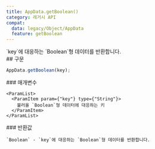 ```yaml
---
title: AppData.getBoolean()
category: 레거시 API
compat:
  data: legacy/Object/AppData
  feature: getBoolean
---
```


<Section>
  `key`에 대응하는 `Boolean`형 데이터를 반환합니다.
</Section>
<Section>
  ## 구문

  ~~~js
  AppData.getBoolean(key);
  ~~~

  <Section>
    ### 매개변수

    <ParamList>
      <ParamItem param={"key"} type={"String"}>
        불러올 `Boolean`형 데이터에 대응하는 키
      </ParamItem>
    </ParamList>
  </Section>
  <Section>
    ### 반환값

    `Boolean` - `key`에 대응하는 `Boolean`형 데이터를 반환합니다.
  </Section>
</Section>